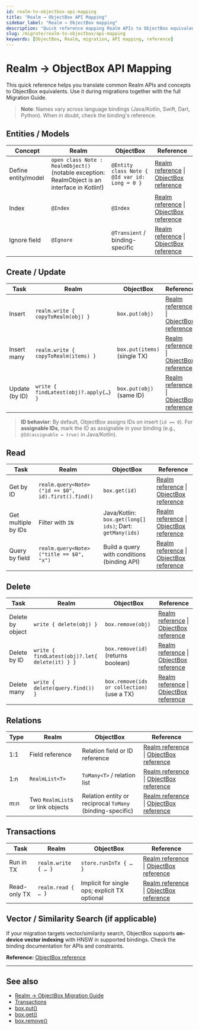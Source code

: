 ```yaml
---
id: realm-to-objectbox-api-mapping
title: "Realm → ObjectBox API Mapping"
sidebar_label: "Realm → ObjectBox mapping"
description: "Quick reference mapping Realm APIs to ObjectBox equivalents across languages."
slug: /migrate/realm-to-objectbox/api-mapping
keywords: [ObjectBox, Realm, migration, API mapping, reference]
---
```



# Realm → ObjectBox API Mapping

This quick reference helps you translate common Realm APIs and concepts to ObjectBox equivalents. Use it during migrations together with the full Migration Guide.

> **Note**: Names vary across language bindings (Java/Kotlin, Swift, Dart, Python). When in doubt, check the binding's reference.

## Entities / Models

| Concept | Realm | ObjectBox | Reference |
|---|---|---|---|
| Define entity/model | `open class Note : RealmObject()` (notable exception: RealmObject is an interface in Kotlin!) | `@Entity class Note { @Id var id: Long = 0 }` | [Realm reference](https://www.mongodb.com/docs/realm-sdks/kotlin/latest/library-base/io.realm.kotlin.types/-realm-object/index.html ) \| [ObjectBox reference](https://docs.objectbox.io/entity-annotations ) || Primary key / ID | `@PrimaryKey var id: Long = 0` | `@Id var id: Long = 0` (auto-assigned on insert unless assignable) | [Realm reference](https://www.mongodb.com/docs/realm-sdks/kotlin/latest/library-base/io.realm.kotlin.types.annotations/-primary-key/index.html) \| [ObjectBox reference](https://docs.objectbox.io/advanced/object-ids) |
| Index | `@Index` | `@Index` | [Realm reference](https://www.mongodb.com/docs/realm-sdks/java/10.3.1/io/realm/RealmObjectSchema.html) \| [ObjectBox reference](https://docs.objectbox.io/entity-annotations) |
| Ignore field | `@Ignore` | `@Transient` / binding-specific | [Realm reference](https://www.mongodb.com/docs/realm-sdks/kotlin/latest/library-base/io.realm.kotlin.types.annotations/-ignore/index.html) \| [ObjectBox reference](https://docs.objectbox.io/entity-annotations) |

## Create / Update

| Task | Realm | ObjectBox | Reference |
|---|---|---|---|
| Insert | `realm.write { copyToRealm(obj) }` | `box.put(obj)` | [Realm reference](https://www.mongodb.com/docs/realm-sdks/kotlin/1.4.0/library-base/-realm%20-kotlin%20-s-d-k/io.realm.kotlin/-mutable-realm/copy-to-realm.html) \| [ObjectBox reference](https://docs.objectbox.io/getting-started) |
| Insert many | `realm.write { copyToRealm(items) }` | `box.put(items)` (single TX) | [Realm reference](https://www.mongodb.com/docs/realm-sdks/kotlin/1.4.0/library-base/-realm%20-kotlin%20-s-d-k/io.realm.kotlin/-mutable-realm/copy-to-realm.html) \| [ObjectBox reference](https://docs.objectbox.io/transactions) |
| Update (by ID) | `write { findLatest(obj)?.apply{…} }` | `box.put(obj)` (same ID) | [Realm reference](https://www.mongodb.com/docs/realm-sdks/kotlin/latest/library-base/io.realm.kotlin/-mutable-realm/find-latest.html) \| [ObjectBox reference](https://docs.objectbox.io/getting-started) |

> **ID behavior**: By default, ObjectBox assigns IDs on insert (`id == 0`). For **assignable IDs**, mark the ID as assignable in your binding (e.g., `@Id(assignable = true)` in Java/Kotlin).

## Read

| Task | Realm | ObjectBox | Reference |
|---|---|---|---|
| Get by ID | `realm.query<Note>("id == $0", id).first().find()` | `box.get(id)` | [Realm reference](https://www.mongodb.com/docs/realm-sdks/kotlin/latest/library-base/io.realm.kotlin.query/RealmQuery/index.html) \| [ObjectBox reference](https://objectbox.io/docfiles/java/current/io/objectbox/Box.html) |
| Get multiple by IDs | Filter with `IN` | Java/Kotlin: `box.get(long[] ids)`; Dart: `getMany(ids)` | [Realm reference](https://www.mongodb.com/docs/realm-sdks/js/latest/tutorial-query-language.html) \| [ObjectBox reference](https://javadoc.io/static/io.objectbox/objectbox-java/2.9.1/io/objectbox/Box.html) |
| Query by field | `realm.query<Note>("title == $0", "x")` | Build a query with conditions (binding API) | [Realm reference](https://www.mongodb.com/docs/realm-sdks/kotlin/latest/library-base/io.realm.kotlin.query/RealmQuery/index.html) \| [ObjectBox reference](https://docs.objectbox.io/queries) |

## Delete

| Task | Realm | ObjectBox | Reference |
|---|---|---|---|
| Delete by object | `write { delete(obj) }` | `box.remove(obj)` | [Realm reference](https://www.mongodb.com/docs/realm-sdks/kotlin/latest/library-base/io.realm.kotlin/-mutable-realm/delete.html) \| [ObjectBox reference](https://docs.objectbox.io/getting-started) |
| Delete by ID | `write { findLatest(obj)?.let{ delete(it) } }` | `box.remove(id)` (returns boolean) | [Realm reference](https://www.mongodb.com/docs/realm-sdks/kotlin/latest/library-base/io.realm.kotlin/-mutable-realm/delete.html) \| [ObjectBox reference](https://objectbox.io/docfiles/java/current/io/objectbox/Box.html) |
| Delete many | `write { delete(query.find()) }` | `box.remove(ids or collection)` (use a TX) | [Realm reference](https://www.mongodb.com/docs/realm-sdks/kotlin/latest/library-base/io.realm.kotlin/-mutable-realm/delete.html) \| [ObjectBox reference](https://objectbox.io/docfiles/java/current/io/objectbox/Box.html) |

## Relations

| Type | Realm | ObjectBox | Reference |
|---|---|---|---|
| 1:1 | Field reference | Relation field or ID reference | [Realm reference](https://www.mongodb.com/docs/realm-sdks/java/10.3.1/io/realm/RealmObjectSchema.html) \| [ObjectBox reference](https://docs.objectbox.io/relations) |
| 1:n | `RealmList<T>` | `ToMany<T>` / relation list | [Realm reference](https://www.mongodb.com/docs/realm-sdks/java/latest/io/realm/RealmList.html) \| [ObjectBox reference](https://docs.objectbox.io/relations) |
| m:n | Two `RealmList`s or link objects | Relation entity or reciprocal `ToMany` (binding-specific) | [Realm reference](https://www.mongodb.com/docs/realm-sdks/java/latest/io/realm/RealmList.html) \| [ObjectBox reference](https://docs.objectbox.io/relations) |

## Transactions

| Task | Realm | ObjectBox | Reference |
|---|---|---|---|
| Run in TX | `realm.write { … }` | `store.runInTx { … }` | [Realm reference](https://www.mongodb.com/docs/realm-sdks/kotlin/latest/library-base/io.realm.kotlin/-mutable-realm/write.html) \| [ObjectBox reference](https://docs.objectbox.io/transactions) |
| Read-only TX | `realm.read { … }` | Implicit for single ops; explicit TX optional | [Realm reference](https://www.mongodb.com/docs/realm-sdks/kotlin/latest/library-base/io.realm.kotlin/-realm/read.html) \| [ObjectBox reference](https://docs.objectbox.io/transactions) |

## Vector / Similarity Search (if applicable)

If your migration targets vector/similarity search, ObjectBox supports **on-device vector indexing** with HNSW in supported bindings. Check the binding documentation for APIs and constraints.

**Reference:** [ObjectBox reference](https://docs.objectbox.io/on-device-vector-search)

---

## See also
- [Realm → ObjectBox Migration Guide](./realm-to-objectbox-migration.mdx)
- [Transactions](./transactions.mdx)
- [box.put()](./box-put-method.mdx)
- [box.get()](./box-get-method.mdx)
- [box.remove()](./box-remove-method.mdx)

<Head>
  <script type="application/ld+json">{JSON.stringify({"@context": "https://schema.org", "@type": "TechArticle", "mainEntityOfPage": {"@type": "WebPage", "@id": "https://dev.objectbox.io/migrate/realm-to-objectbox/api-mapping"}, "headline": "Realm → ObjectBox API Mapping", "description": "Quick reference mapping Realm APIs to ObjectBox equivalents across languages.", "keywords": "ObjectBox, Realm, migration, API mapping, reference", "datePublished": "2025-07-10T11:56:15+02:00", "dateModified": "2025-09-10T11:56:15+02:00", "author": {"@type": "Organization", "name": "ObjectBox", "url": "https://dev.objectbox.io/"}})}</script>
</Head>
